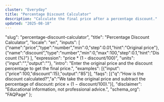 ```yaml
---
cluster: "Everyday"
title: "Percentage Discount Calculator"
description: "Calculate the final price after a percentage discount."
updated: "2025-08-18"
---
```



  "slug": "percentage-discount-calculator",
  "title": "Percentage Discount Calculator",
  "locale": "en",
  "inputs": [
    {"name":"price","type":"number","min":0,"step":0.01,"hint":"Original price"},
    {"name":"discount","type":"number","min":0,"max":100,"step":0.1,"hint":"Discount (%)"}
  ],
  "expression": "price * (1 - discount/100)",
  "units": {"input":"","output":""},
  "intro": "Enter the original price and the discount percentage to get the final price.",
  "examples": [{"input":{"price":100,"discount":15},"output":"85"}],
  "faqs": [{"q":"How is the discount calculated?","a":"We take the original price and subtract the percentage of discount: price × (1 − discount/100)."}],
  "disclaimer": "Educational information, not professional advice.",
  "schema_org": "FAQPage"
};

<BaseLayout title={schema.title} description={schema.description}>
  <Calculator schema={/* removed undefined var: schema */} />
</BaseLayout>
